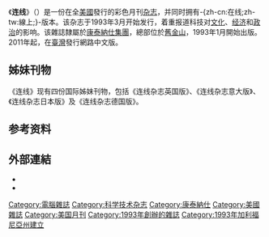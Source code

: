 {{Infobox Magazine
|title = Wired
|image_file = wired logo.svg
|image_size = 210px
|editor = [[尼古拉斯-汤普森|尼古拉斯-汤普森]]
|editor_title = 总编辑
| previous_editor     =
|staff_writer =
| total_circulation   = 870,101<ref>{{Cite web |url= https://www.wired.com/wp-content/uploads/2015/03/WMG_Media_Kit_2017_v3.pdf |title= WMG Media Kit 2017 |format= [[PDF|PDF]] |date=  |work= Wired |access-date= 2018-03-03 |df=  |archive-date= 2016-12-30 |archive-url= https://web.archive.org/web/20161230123810/https://www.wired.com/wp-content/uploads/2015/03/WMG_Media_Kit_2017_v3.pdf |dead-url= no }}</ref>
|frequency = 月刊
|total_rate_base =706,494
|rate_base = 2009
|category = [[企业|企业]]、[[技术|技术]]、[[生活型態|生活方式]]、思想创新（thought leadership）
|company = [[康泰纳仕|康泰纳仕]]
|publisher =
|firstdate =1993年1月
|country = [[美国|美国]]<br />{{Coord|37.7808|-122.3957|region:US_type:landmark|display=inline}}
|language = [[英语|英语]]
|website = [http://wired.com wired.com]
|issn = 1059-1028
}}
《'''连线'''》（{{lang-en|Wired}}）是一份在全[[美國|美國]]發行的彩色月刊[[杂志|杂志]]，并同时拥有-{zh-cn:在线;zh-tw:線上;}-版本。该杂志于1993年3月开始发行，着重报道科技对[[文化|文化]]、[[经济|经济]]和[[政治|政治]]的影响。该雜誌隸屬於[[康泰納仕|康泰納仕集團]]，總部位於[[舊金山|舊金山]]，1993年1月開始出版。2011年起，在[[臺灣|臺灣]]發行網路中文版。

==姊妹刊物==
《连线》现有四份国际姊妹刊物，包括《连线杂志英国版》、《连线杂志意大版》、《连线杂志日本版》及《连线杂志德国版》。

==参考资料==
{{reflist}}

==外部連結==
*{{official website}}
*{{twitter|wired}}

{{Media-stub}}

{{DEFAULTSORT:Wired}}
[[Category:電腦雜誌|Category:電腦雜誌]]
[[Category:科学技术杂志|Category:科学技术杂志]]
[[Category:康泰納仕|Category:康泰納仕]]
[[Category:美國雜誌|Category:美國雜誌]]
[[Category:美国月刊|Category:美国月刊]]
[[Category:1993年創辦的雜誌|Category:1993年創辦的雜誌]]
[[Category:1993年加利福尼亞州建立|Category:1993年加利福尼亞州建立]]